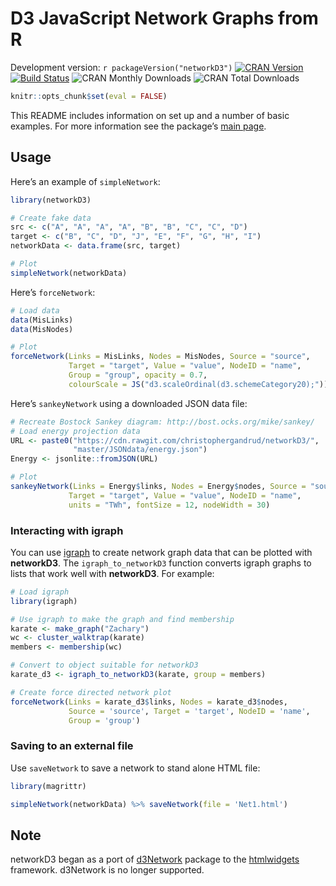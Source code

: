 # D3 JavaScript Network Graphs from R

Development version: `r packageVersion("networkD3")`
[![CRAN Version](http://www.r-pkg.org/badges/version/networkD3)](https://CRAN.R-project.org/package=networkD3)
[![Build Status](https://travis-ci.org/christophergandrud/networkD3.svg?branch=master)](https://travis-ci.org/christophergandrud/networkD3)
![CRAN Monthly Downloads](http://cranlogs.r-pkg.org/badges/last-month/networkD3)
![CRAN Total Downloads](http://cranlogs.r-pkg.org/badges/grand-total/networkD3)

```r
knitr::opts_chunk$set(eval = FALSE)
```

This README includes information on set up and a number of basic examples.
For more information see the package's [main page](http://christophergandrud.github.io/networkD3/).

## Usage

Here's an example of `simpleNetwork`:

```r
library(networkD3)

# Create fake data
src <- c("A", "A", "A", "A", "B", "B", "C", "C", "D")
target <- c("B", "C", "D", "J", "E", "F", "G", "H", "I")
networkData <- data.frame(src, target)

# Plot
simpleNetwork(networkData)
```

Here's `forceNetwork`:

```r
# Load data
data(MisLinks)
data(MisNodes)

# Plot
forceNetwork(Links = MisLinks, Nodes = MisNodes, Source = "source",
             Target = "target", Value = "value", NodeID = "name",
             Group = "group", opacity = 0.7,
             colourScale = JS("d3.scaleOrdinal(d3.schemeCategory20);"))
```

Here's `sankeyNetwork` using a downloaded JSON data file:

```r
# Recreate Bostock Sankey diagram: http://bost.ocks.org/mike/sankey/
# Load energy projection data
URL <- paste0("https://cdn.rawgit.com/christophergandrud/networkD3/",
              "master/JSONdata/energy.json")
Energy <- jsonlite::fromJSON(URL)

# Plot
sankeyNetwork(Links = Energy$links, Nodes = Energy$nodes, Source = "source",
             Target = "target", Value = "value", NodeID = "name",
             units = "TWh", fontSize = 12, nodeWidth = 30)
```
### Interacting with igraph

You can use [igraph](http://igraph.org/r/) to create network graph data that can be plotted with **networkD3**. The `igraph_to_networkD3` function converts igraph graphs to lists that work well with **networkD3**. For example:

```r
# Load igraph
library(igraph)

# Use igraph to make the graph and find membership
karate <- make_graph("Zachary")
wc <- cluster_walktrap(karate)
members <- membership(wc)

# Convert to object suitable for networkD3
karate_d3 <- igraph_to_networkD3(karate, group = members)

# Create force directed network plot
forceNetwork(Links = karate_d3$links, Nodes = karate_d3$nodes, 
             Source = 'source', Target = 'target', NodeID = 'name', 
             Group = 'group')
```

### Saving to an external file

Use `saveNetwork` to save a network to stand alone HTML file:

```r
library(magrittr)

simpleNetwork(networkData) %>% saveNetwork(file = 'Net1.html')
```

## Note

networkD3 began as a port of
[d3Network](http://christophergandrud.github.io/d3Network/) package to the
[htmlwidgets](https://github.com/ramnathv/htmlwidgets) framework. d3Network is 
no longer supported.
